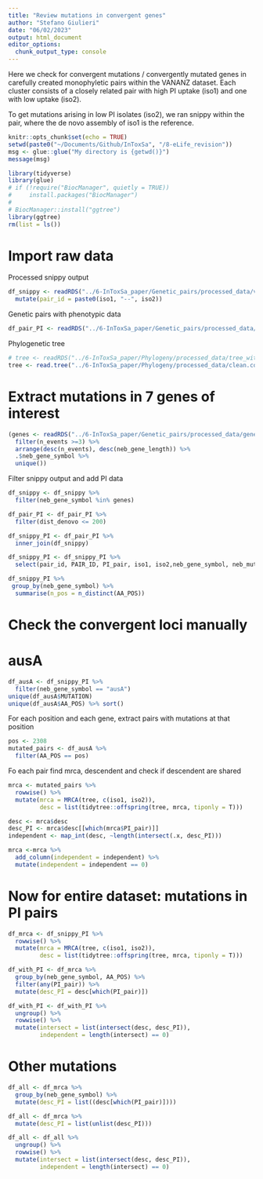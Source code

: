 ```yaml
---
title: "Review mutations in convergent genes"
author: "Stefano Giulieri"
date: "06/02/2023"
output: html_document
editor_options: 
  chunk_output_type: console
---
```


Here we check for convergent mutations / convergently mutated genes in carefully created monophyletic pairs within the VANANZ dataset. Each cluster consists of a closely related pair with high PI uptake (iso1) and one with low uptake (iso2).

To get mutations arising in low PI isolates (iso2), we ran snippy within the pair, where the de novo assembly of iso1 is the reference.

```r
knitr::opts_chunk$set(echo = TRUE)
setwd(paste0("~/Documents/Github/InToxSa", "/8-eLife_revision"))
msg <- glue::glue("My directory is {getwd()}")
message(msg)
```

```r
library(tidyverse)
library(glue)
# if (!require("BiocManager", quietly = TRUE))
#     install.packages("BiocManager")
# 
# BiocManager::install("ggtree")
library(ggtree)
rm(list = ls())
```

# Import raw data

Processed snippy output

```r
df_snippy <- readRDS("../6-InToxSa_paper/Genetic_pairs/processed_data/variants_combined_annotation/snippy_denovo_annotated.Rda") %>%
  mutate(pair_id = paste0(iso1, "--", iso2))
```

Genetic pairs with phenotypic data

```r
df_pair_PI <- readRDS("../6-InToxSa_paper/Genetic_pairs/processed_data/PI_pairs_data/pairs_description_dataframe.Rda") 
```

Phylogenetic tree

```r
# tree <- readRDS("../6-InToxSa_paper/Phylogeny/processed_data/tree_with_metadata.Rda")
tree <- read.tree("../6-InToxSa_paper/Phylogeny/processed_data/clean.core90.aln.tree")
```


# Extract mutations in 7 genes of interest

```r
(genes <- readRDS("../6-InToxSa_paper/Genetic_pairs/processed_data/gene_convergence/df_PI_convergent_genes.Rda") %>%
  filter(n_events >=3) %>%
  arrange(desc(n_events), desc(neb_gene_length)) %>%
  .$neb_gene_symbol %>%
  unique())
```

Filter snippy output and add PI data

```r
df_snippy <- df_snippy %>%
  filter(neb_gene_symbol %in% genes)

df_pair_PI <- df_pair_PI %>%
  filter(dist_denovo <= 200)

df_snippy_PI <- df_pair_PI %>%
  inner_join(df_snippy)

df_snippy_PI <- df_snippy_PI %>%
  select(pair_id, PAIR_ID, PI_pair, iso1, iso2,neb_gene_symbol, neb_mutant_id, AA_POS, MUTATION, delta_auc, pval)

df_snippy_PI %>%
 group_by(neb_gene_symbol) %>%
  summarise(n_pos = n_distinct(AA_POS))
```

# Check the convergent loci manually

# ausA

```r
df_ausA <- df_snippy_PI %>%
  filter(neb_gene_symbol == "ausA")
unique(df_ausA$MUTATION)
unique(df_ausA$AA_POS) %>% sort()
```

For each position and each gene, extract pairs with mutations at that position

```r
pos <- 2308
mutated_pairs <- df_ausA %>%
  filter(AA_POS == pos)
```

Fo each pair find mrca, descendent and check if descendent are shared

```r
mrca <- mutated_pairs %>%
  rowwise() %>%
  mutate(mrca = MRCA(tree, c(iso1, iso2)),
         desc = list(tidytree::offspring(tree, mrca, tiponly = T)))

desc <- mrca$desc
desc_PI <- mrca$desc[[which(mrca$PI_pair)]]
independent <- map_int(desc, ~length(intersect(.x, desc_PI)))

mrca <-mrca %>%
  add_column(independent = independent) %>%
  mutate(independent = independent == 0)
```

# Now for entire dataset: mutations in PI pairs

```r
df_mrca <- df_snippy_PI %>%
  rowwise() %>%
  mutate(mrca = MRCA(tree, c(iso1, iso2)),
         desc = list(tidytree::offspring(tree, mrca, tiponly = T)))

df_with_PI <- df_mrca %>%
  group_by(neb_gene_symbol, AA_POS) %>%
  filter(any(PI_pair)) %>%
  mutate(desc_PI = desc[which(PI_pair)]) 

df_with_PI <- df_with_PI %>%
  ungroup() %>%
  rowwise() %>%
  mutate(intersect = list(intersect(desc, desc_PI)),
         independent = length(intersect) == 0)


```

# Other mutations

```r
df_all <- df_mrca %>%
  group_by(neb_gene_symbol) %>%
  mutate(desc_PI = list((desc[which(PI_pair)])))

df_all <- df_mrca %>%
  mutate(desc_PI = list(unlist(desc_PI)))

df_all <- df_all %>%
  ungroup() %>%
  rowwise() %>%
  mutate(intersect = list(intersect(desc, desc_PI)),
         independent = length(intersect) == 0) 
```



